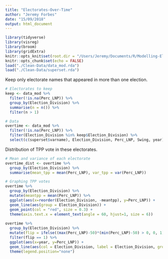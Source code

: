 ```yaml
---
title: "Electorates-Over-Time"
author: "Jeremy Forbes"
date: "15/09/2018"
output: html_document
---
```


```r
library(tidyverse)
library(visreg)
library(broom)
library(gridExtra)
knitr::opts_knit$set(root.dir = "/Users/Jeremy/Documents/R/Modelling-Elections")
knitr::opts_chunk$set(echo = FALSE)
load("./Clean-Data/data_mod.rda")
load("./Clean-Data/superset.rda")
```

Keep only electorate names that appeared in more than one election.

```r
# Electorates to keep
keep <- data_mod %>% 
  filter(!is.na(Perc_LNP)) %>% 
  group_by(Election_Division) %>% 
  summarise(n = n()) %>% 
  filter(n > 1)

# Data
overtime <- data_mod %>% 
  filter(!is.na(Perc_LNP)) %>% 
  filter(Election_Division %in% keep$Election_Division) %>% 
  select(c(superset$varname), Election_Division, Perc_LNP, Swing, year)
```

Distribution of TPP vote in these electorates.

```r
# Mean and variance of each electorate
overtime_dist <- overtime %>% 
  group_by(Election_Division) %>% 
  summarise(mean_tpp = mean(Perc_LNP), var_tpp = var(Perc_LNP))

# Graphing TPP votes
overtime %>% 
  group_by(Election_Division) %>% 
  mutate(meantpp = mean(Perc_LNP)) %>% 
  ggplot(aes(x=reorder(Election_Division, -meantpp), y=Perc_LNP)) +
  geom_line(aes(group = Election_Division)) + 
  geom_point(col = "red", size = 0.3) +
  theme(axis.text.x = element_text(angle = 60, hjust=1, size = 6))
  
overtime %>% 
  group_by(Election_Division) %>% 
  mutate(flip = ifelse((max(Perc_LNP)-50)*(min(Perc_LNP)-50) > 0, 0, 1)) %>% 
  filter(flip == 1) %>% 
  ggplot(aes(x=year, y=Perc_LNP)) +
  geom_line(aes(col = Election_Division, label = Election_Division, group = Election_Division)) +
  theme(legend.position="none")
  
  
```

